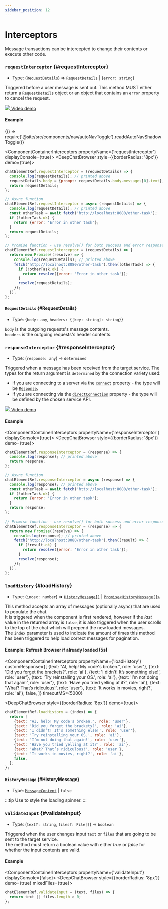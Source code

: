 ```yaml
---
sidebar_position: 12
---
```


# Interceptors

Message transactions can be intercepted to change their contents or execute other code.

### `requestInterceptor` {#requestInterceptor}

- Type: ([`RequestDetails`](#RequestDetails)) => [`RequestDetails`](#RequestDetails) | {`error: string`}

Triggered before a user message is sent out. This method MUST either return a [`RequestDetails`](#RequestDetails) object or
an object that contains an `error` property to cancel the request.

<a href="https://youtu.be/NuRhPeqDCus?si=UkO8mC4rA4-OTItQ&t=263">
  <img src={YoutubeLogo} className={'youtube-icon'} />
  Video demo
</a>

#### Example


<BrowserOnly>{() => require('@site/src/components/nav/autoNavToggle').readdAutoNavShadowToggle()}</BrowserOnly>

<ComponentContainerInterceptors propertyName={'requestInterceptor'} displayConsole={true}>
  <DeepChatBrowser style={{borderRadius: '8px'}} demo={true}></DeepChatBrowser>
</ComponentContainerInterceptors>

<Tabs>
<TabItem value="js" label="Sync">

```js
chatElementRef.requestInterceptor = (requestDetails) => {
  console.log(requestDetails); // printed above
  requestDetails.body = {prompt: requestDetails.body.messages[0].text}; // custom body
  return requestDetails;
};
```

</TabItem>
<TabItem value="py" label="Async">

```js
// Async function
chatElementRef.requestInterceptor = async (requestDetails) => {
  console.log(requestDetails); // printed above
  const otherTask = await fetch('http://localhost:8080/other-task');
  if (!otherTask.ok) {
    return {error: 'Error in other task'};
  }
  return requestDetails;
};

// Promise function - use resolve() for both success and error responses
chatElementRef.requestInterceptor = (requestDetails) => {
  return new Promise((resolve) => {
    console.log(requestDetails); // printed above
    fetch('http://localhost:8080/other-task').then((otherTask) => {
      if (!otherTask.ok) {
        return resolve({error: 'Error in other task'});
      }
      resolve(requestDetails);
    });
  });
};
```

</TabItem>
</Tabs>

<LineBreak></LineBreak>

#### `RequestDetails` {#RequestDetails}

- Type: \{`body: any`, `headers: {[key: string]: string}`\}

`body` is the outgoing requests's message contents. <br />
`headers` is the outgoing requests's header contents. <br />

<LineBreak></LineBreak>

### `responseInterceptor` {#responseInterceptor}

- Type: (`response: any`) => `determined`

Triggered when a message has been received from the target service.
The types for the return argument is `determined` by the connection variety used:

- If you are connecting to a server via the [`connect`](/docs/connect/#connect-1) property - the type will be [`Response`](/docs/connect/#Response).
- If you are connecting via the [`directConnection`](/docs/directConnection) property - the type will be defined by the chosen service API.

<a href="https://youtu.be/NuRhPeqDCus?si=UkO8mC4rA4-OTItQ&t=263">
  <img src={YoutubeLogo} className={'youtube-icon'} />
  Video demo
</a>

#### Example

<ComponentContainerInterceptors propertyName={'responseInterceptor'} displayConsole={true}>
  <DeepChatBrowser style={{borderRadius: '8px'}} demo={true}></DeepChatBrowser>
</ComponentContainerInterceptors>

<Tabs>
<TabItem value="js" label="Sync">

```js
chatElementRef.responseInterceptor = (response) => {
  console.log(response); // printed above
  return response;
};
```

</TabItem>
<TabItem value="py" label="Async">

```js
// Async function
chatElementRef.responseInterceptor = async (response) => {
  console.log(response); // printed above
  const otherTask = await fetch('http://localhost:8080/other-task');
  if (!otherTask.ok) {
    return {error: 'Error in other task'};
  }
  return response;
};

// Promise function - use resolve() for both success and error responses
chatElementRef.responseInterceptor = (response) => {
  return new Promise((resolve) => {
    console.log(response); // printed above
    fetch('http://localhost:8080/other-task').then((result) => {
      if (!result.ok) {
        return resolve({error: 'Error in other task'});
      }
      resolve(response);
    });
  });
};
```

</TabItem>
</Tabs>

<LineBreak></LineBreak>

### `loadHistory` {#loadHistory}

- Type: (`index: number`) => [`HistoryMessage[]`](#HistoryMessage) | [`Promise<HistoryMessage[]>`](#HistoryMessage)

This method accepts an array of messages (optionally async) that are used to populate the chat. <br />
It is triggered when the component is first rendered, however if the _last_ value in the returned array is `false`, it is also triggered
when the user scrolls to the top of the chat which will prepend the new loaded messages. <br />
The `index` parameter is used to indicate the amount of times this method has been triggered to help load correct messages for pagination.

#### Example: Refresh Browser if already loaded (5s)

<ComponentContainerInterceptors
  propertyName={'loadHistory'}
  customResponse={[
    {text: "AI, help! My code's broken.", role: 'user'},
    {text: 'Did you forget the brackets?', role: 'ai'},
    {text: 'I didn’t! It’s something else!', role: 'user'},
    {text: 'Try reinstalling your OS.', role: 'ai'},
    {text: 'I’m not doing that again!', role: 'user'},
    {text: 'Have you tried yelling at it?', role: 'ai'},
    {text: 'What? That’s ridiculous!', role: 'user'},
    {text: 'It works in movies, right?', role: 'ai'},
    false,
  ]}
  timeoutMS={5000}
>
  <DeepChatBrowser style={{borderRadius: '8px'}} demo={true}></DeepChatBrowser>
</ComponentContainerInterceptors>

<Tabs>
<TabItem value="js" label="Code">

```js
chatElementRef.loadHistory = (index) => {
  return [
    {text: "AI, help! My code's broken.", role: 'user'},
    {text: 'Did you forget the brackets?', role: 'ai'},
    {text: 'I didn’t! It’s something else!', role: 'user'},
    {text: 'Try reinstalling your OS.', role: 'ai'},
    {text: 'I’m not doing that again!', role: 'user'},
    {text: 'Have you tried yelling at it?', role: 'ai'},
    {text: 'What? That’s ridiculous!', role: 'user'},
    {text: 'It works in movies, right?', role: 'ai'},
    false,
  ];
};
```

</TabItem>
</Tabs>

<LineBreak></LineBreak>

#### `HistoryMessage` {#HistoryMessage}

- Type: [`MessageContent`](/docs/messages#MessageContent) | `false`

<LineBreak></LineBreak>

:::tip
Use to style the loading spinner.
:::

<LineBreak></LineBreak>

### `validateInput` {#validateInput}

- Type: (`text?: string`, `files?: File[]`) => `boolean`

Triggered when the user changes input `text` or `files` that are going to be sent to the target service. <br />
The method must return a boolean value with either _true_ or _false_ for whether the input contents are valid.

#### Example

<ComponentContainerInterceptors propertyName={'validateInput'} displayConsole={false}>
  <DeepChatBrowser style={{borderRadius: '8px'}} demo={true} mixedFiles={true}></DeepChatBrowser>
</ComponentContainerInterceptors>

<Tabs>
<TabItem value="js" label="Code">

```js
chatElementRef.validateInput = (text, files) => {
  return text || files.length > 0;
};
```

</TabItem>
</Tabs>

<LineBreak></LineBreak>
